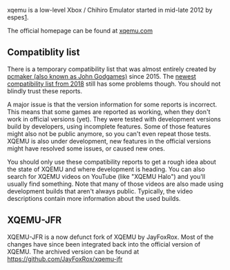 xqemu is a low-level Xbox / Chihiro Emulator started in mid-late 2012 by espes[https://github.com/espes/xqemu/commit/d823f5802e7c4c84163aea8b4d924044951c705e].

The official homepage can be found at [http://xqemu.com xqemu.com]

== Compatiblity list ==

There is a temporary compatibility list that was almost entirely created by [https://www.youtube.com/user/pcmaker2 pcmaker (also known as John Godgames)] since 2015. The [https://docs.google.com/spreadsheets/d/1sVtQ9SNPathKAMCqfYtvJQP0bs0UeLzP9otPHvZDMwE/edit#gid=709879345 newest compatibility list from 2018] still has some problems though. You should not blindly trust these reports.

A major issue is that the version information for some reports is incorrect.
This means that some games are reported as working, when they don't work in official versions (yet).
They were tested with development versions build by developers, using incomplete features.
Some of those features might also not be public anymore, so you can't even repeat those tests.
XQEMU is also under development, new features in the official versions might have resolved some issues, or caused new ones.

You should only use these compatibility reports to get a rough idea about the state of XQEMU and where development is heading.
You can also search for XQEMU videos on YouTube (like "XQEMU Halo") and you'll usually find something.
Note that many of those videos are also made using development builds that aren't always public.
Typically, the video descriptions contain more information about the used builds.

== XQEMU-JFR ==

XQEMU-JFR is a now defunct fork of XQEMU by JayFoxRox.
Most of the changes have since been integrated back into the official version of XQEMU.
The archived version can be found at https://github.com/JayFoxRox/xqemu-jfr